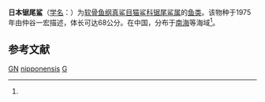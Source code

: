 {{Speciesbox 
| taxon = Galeus nipponensis
| status = DD
| status_system = IUCN3.1
| status_ref = <ref name="iucn">{{Cite iucn | author = Nakaya, K. | author2 = Tanaka, S. | author3 = McCormack, C. | last-author-amp = yes | title = ''Galeus nipponensis'' | volume = 2009 | page = e.T161567A5453457 | date = 2009 | doi = 10.2305/IUCN.UK.2009-2.RLTS.T161567A5453457.en }}</ref>
| authority = (Nakaya, 1975)<ref name='id5129'>{{cite web| url =http://www.bioinfo.cn/db05/BjdwSpecies.php?action=view&id=5129| title =日本锯尾鲨| work =《中国动物物种编目数据库》| publisher =中国科学院微生物研究所| author =中国科学院动物研究所| accessdate =2009-04-11| deadurl =yes| archiveurl =https://web.archive.org/web/20131203122335/http://www.bioinfo.cn/db05/BjdwSpecies.php?action=view| archivedate =2013-12-03}}</ref>
}}

'''日本锯尾鲨'''（[[学名|学名]]：{{lang|la|''Galeus nipponensis''}}）为[[软骨鱼纲|软骨鱼纲]][[真鲨目|真鲨目]][[猫鲨科|猫鲨科]][[锯尾鲨属|锯尾鲨属]]的[[鱼类|鱼类]]。该物种于1975年由仲谷一宏描述，体长可达68公分。在中国，分布于[[南海|南海]]等海域<ref name='id5129'/>。

== 参考文献 ==
{{reflist}}

{{Taxonbar|from=Q2640024}}

[[Category:IUCN红色名录数据缺乏物种|GN]]
[[Category:锯尾鲨属|nipponensis]]
[[Category:1975年描述的鱼类|G]]